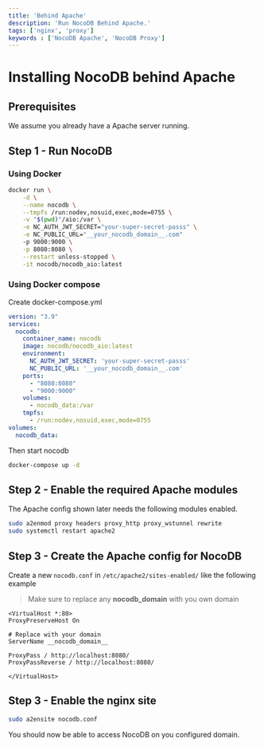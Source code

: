 ```yaml
---
title: 'Behind Apache'
description: 'Run NocoDB Behind Apache.'
tags: ['nginx', 'proxy']
keywords : ['NocoDB Apache', 'NocoDB Proxy']
---
```


# Installing NocoDB behind Apache

## Prerequisites
We assume you already have a Apache server running.

## Step 1 - Run NocoDB

### Using Docker

```bash
docker run \
	-d \
	--name nocodb \
	--tmpfs /run:nodev,nosuid,exec,mode=0755 \
	-v "$(pwd)"/aio:/var \
	-e NC_AUTH_JWT_SECRET="your-super-secret-passs" \
    -e NC_PUBLIC_URL="__your_nocodb_domain__.com"
	-p 9000:9000 \
	-p 8080:8080 \
	--restart unless-stopped \
	-it nocodb/nocodb_aio:latest
```

### Using Docker compose

Create docker-compose.yml
```yaml
version: "3.9"
services:
  nocodb:
    container_name: nocodb
    image: nocodb/nocodb_aio:latest
    environment:
      NC_AUTH_JWT_SECRET: 'your-super-secret-passs'
      NC_PUBLIC_URL: '__your_nocodb_domain__.com'
    ports:
      - "8080:8080"
      - "9000:9000"
    volumes:
      - nocodb_data:/var
	tmpfs:
      - /run:nodev,nosuid,exec,mode=0755
volumes:
  nocodb_data:
```

Then start nocodb
```bash
docker-compose up -d

```

## Step 2 - Enable the required Apache modules

The Apache config shown later needs the following modules enabled.

```bash
sudo a2enmod proxy headers proxy_http proxy_wstunnel rewrite 
sudo systemctl restart apache2
```

## Step 3 - Create the Apache config for NocoDB

Create a new `nocodb.conf` in `/etc/apache2/sites-enabled/` like the following example

> Make sure to replace any __nocodb_domain__ with you own domain

```
<VirtualHost *:80>
ProxyPreserveHost On

# Replace with your domain
ServerName __nocodb_domain__

ProxyPass / http://localhost:8080/
ProxyPassReverse / http://localhost:8080/

</VirtualHost>

```

## Step 3 - Enable the nginx site

```bash
sudo a2ensite nocodb.conf
```

You should now be able to access NocoDB on you configured domain.
